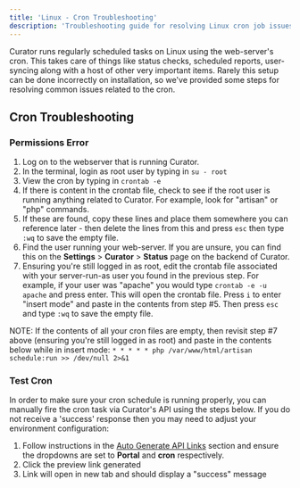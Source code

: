 ```yaml
---
title: 'Linux - Cron Troubleshooting'
description: 'Troubleshooting guide for resolving Linux cron job issues in Curator installations, including permission fixes and scheduling problems.'
---
```


Curator runs regularly scheduled tasks on Linux using the web-server's cron.  This takes care of things like status
checks, scheduled reports, user-syncing along with a host of other very important items.  Rarely this setup can be done
incorrectly on installation, so we've provided some steps for resolving common issues related to the cron.

## Cron Troubleshooting

### Permissions Error

1. Log on to the webserver that is running Curator.
2. In the terminal, login as root user by typing in `su - root`
3. View the cron by typing in `crontab -e`
4. If there is content in the crontab file, check to see if the root user is running anything related to Curator.
For example, look for "artisan" or "php" commands.
5. If these are found, copy these lines and place them somewhere you can reference later - then delete the lines from
this and press `esc` then type `:wq` to save the empty file.
6. Find the user running your web-server.  If you are unsure, you can find this on the **Settings** > **Curator** >
**Status** page on the backend of Curator.
7. Ensuring you're still logged in as root, edit the crontab file associated with your server-run-as user you found in
the previous step.  For example, if your user was "apache" you would type
`crontab -e -u apache` and press enter.  This will open the crontab file.  Press `i` to enter "insert mode" and paste in
the contents from step #5.  Then press `esc` and type `:wq` to save the empty file.

NOTE: If the contents of all your cron files are empty, then revisit step #7 above (ensuring you're still logged in as
root) and paste in the contents below while in insert mode:
`* * * * * php /var/www/html/artisan schedule:run >> /dev/null 2>&1`

### Test Cron

In order to make sure your cron schedule is running properly, you can manually fire the cron task via Curator's API
using the steps below.  If you do not receive a 'success' response then you may need to adjust your environment configuration:

1. Follow instructions in the
[Auto Generate API Links](/curator_api/getting_started/curator_api_overview)
 section and ensure the dropdowns are set to **Portal** and **cron** respectively.
2. Click the preview link generated
3. Link will open in new tab and should display a "success" message
